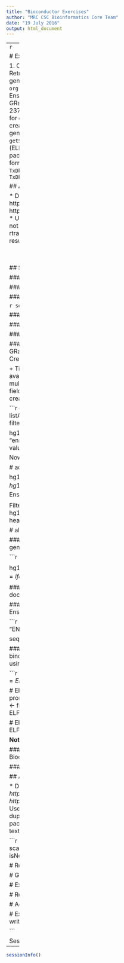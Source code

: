 ```yaml
---
title: "Bioconductor Exercises"
author: "MRC CSC Bioinformatics Core Team"
date: "19 July 2016"
output: html_document
---
```


----
```r

```


# Exercises

1. Check what kind of annotation data can be extracted using `org.Hs.eg.db` package
2. Print few gene names from `org.Hs.eg.db`
3. Retrieve gene name, chromosome and Ensembl gene identifiers for “HEBP2” and “PRND” from `org.Hs.eg.db`
4. Retrieve gene symbol, gene name and gene alias for genes in chromosome 2 for human using `org.Hs.eg.db`
5. Print non-redundant list of chromosomes from `org.Mm.eg.db`
6. How many annotation datasets available in Ensembl Biomart?
7. Retrieve genomic coordinates for human genes from Ensembl biomart and build a GRanges object.
    + Subset the above GRanges object to include only protein coding genes
    + Subset the GRanges object again with genes in main chromsomes (1-22,X,Y)
    + Create another GRanges object with genes in chr1:1544000-2371000
8. Create a GRanges of Transcription start sites (1 bp range) for the GRanges object created in Q7.
    + Tip: How to identify TSS for genes in forward/reverse strand?
9. Create a GRanges object of human promoters with TSS ± 2000bp (using the GRanges object created in Q7).
    + Tip: Read the documentation for `promoters` function.
10. Retrieve 200 bp upstream promoter sequences for the given gene symbols `AQP1, ASNSP2, KPNA2, FRMD4A, NSUN5, VAC14` from Ensembl human biomart.
    + Tips: 
    + Read documentation for `getSequence`
    + Use `type="hgnc_symbol"` and `seqType="coding_gene_flank"`
11. Import ELF1 binding sites in K562 cell from Encode (ELF1_K562.bed) and create GRanges object. 
    + Tips: Import the ELF1 binding sites using `import.bed()` function from `rtracklayer` package
    + Find ELF1 binding sites overlap with promoters (TSS ± 1kb) using `findOverlaps` and `subsetByOverlaps` (Remember BED format uses 0-based coordinates)
12. Retrieve the transcript coordinates for genes as GRangesList from `TxDb.Hsapiens.UCSC.hg19.knownGene` (install it from Bioconductor if required)
13. Retrive exon coordiantes for genes from `TxDb.Hsapiens.UCSC.hg19.knownGene`





## **Additional Exercise**

* Download the following BAM and index files (.bai) (ENCODE data - ChIP-Seq of CTCF in Ag04449 human fibroblast cells).
  + http://hgdownload.cse.ucsc.edu/goldenPath/hg19/encodeDCC/wgEncodeUwTfbs/wgEncodeUwTfbsAg04449CtcfStdAlnRep1.bam
  + http://hgdownload.cse.ucsc.edu/goldenPath/hg19/encodeDCC/wgEncodeUwTfbs/wgEncodeUwTfbsAg04449CtcfStdAlnRep1.bam.bai
* Use `readGAlignments` to read the bam. Construct an `ScanBamParam` object that accepts only aligned reads, passing quality control and not duplicates.
* Compute genome wide coverage using `coverage` function
* Export coverage as bigWig using `export.bw()` from rtracklayer package and visualise it using IGV
* Compute number of reads overlapping with hg19 promoters (TSS ± 1kb) and export the results as text file.


<br><br>

## Solutions

#### 1. Check what kind of annotation data can be extracted using `org.Hs.eg.db` package
```r
library("org.Hs.eg.db")
columns(org.Hs.eg.db)
```

#### 2. Print few gene names from `org.Hs.eg.db`
```r
head(keys(org.Hs.eg.db,keytype="GENENAME"))
```

#### 3. Retrieve gene name, chromosome and Ensembl gene identifiers for “HEBP2” and “PRND” from `org.Hs.eg.db`

```r
select(org.Hs.eg.db,keys=c("HEBP2","PRND"),keytype="SYMBOL",
       columns=c("GENENAME","CHR","ENSEMBL"))
```

#### 4. Retrieve gene symbol, gene name and gene alias for genes in chromosome 2 for human using `org.Hs.eg.db`
```r
chr2Genes <- select(org.Hs.eg.db,keys="2",keytype="CHR",
                    columns=c("SYMBOL","GENENAME","ALIAS"))
head(chr2Genes)
```

#### 5. Print non-redundant list of chromosomes from `org.Mm.eg.db`
```r
library("org.Mm.eg.db")
unique(keys(org.Mm.eg.db,keytype="CHR"))
```

#### 6. How many annotation datasets available in Ensembl Biomart?
```r
library("biomaRt")
ensembl <- useMart(biomart = "ENSEMBL_MART_ENSEMBL", host = "sep2015.archive.ensembl.org") # select ensembl
ens_datasets <- listDatasets(ensembl) # list datasets 
head(ens_datasets)
dim(ens_datasets)
```

#### 7. Retrieve genomic coordinates for human genes from Ensembl biomart and build a GRanges object.
  + Subset the above GRanges object to include only protein coding genes
  + Subset the GRanges object again with genes in main chromsomes (1-22,X,Y)
  + Create another GRanges object with genes in chr1:1544000-2371000
      
      + Tips:
      + You can select main chromosomes and "protein coding" genes by using appropriate filter and value.
      + Search for "biotype" in available filters using `grep()`
      + Run `filterOptions("biotype",selectedmart)` to see the accepted values for "biotype" filter
      + When multiple filters specified, "values" argument should be a list of vectors; each vector corresponds to each specified filter.
      + Annotation fields to retrieve: "chromosome_name", "start_position", "end_position","ensembl_gene_id", "strand", "external_gene_name"
      + Before creating GRanges object, add "chr" prefix to chromosome using `paste` function, Ex: change 1 to chr1 (required for next task)

```r
ens_human <- useDataset("hsapiens_gene_ensembl",mart=ensembl) # select human dataset
ens_human_Attr <- listAttributes(ens_human) # list available annotation
ens_human_filters <- listFilters(ens_human) # list available filters
availFilters <- filterOptions("biotype",ens_human) # Displays accepted values for "biotype"

hg19Gene <- getBM(
          attributes = c("chromosome_name","start_position","end_position",
                         "ensembl_gene_id","strand","external_gene_name"), 
          filter=c("chromosome_name","biotype"),
          values=list(c(1:22,"X","Y"),"protein_coding"), mart=ens_human)
head(hg19Gene)
```

Now create GRanges object using the above data frame. 
```r
library(GenomicRanges)

# add 'chr' prefix to chromosome name
hg19Gene$chromosome_name <- paste("chr",hg19Gene$chromosome_name,sep="")

hg19Gene.GR <- GRanges(seqnames=hg19Gene$chromosome_name,
                       ranges=IRanges(start=hg19Gene$start_position,end=hg19Gene$end_position),
                       strand=ifelse(hg19Gene$strand==1,"+","-"),
                       EnsemblID=hg19Gene$ensembl_gene_id,
                       Symbol=hg19Gene$external_gene_name)
hg19Gene.GR
```

Filter the above GRanges object for genes in chr1:1544000-2371000
```r
chr1genes <- hg19Gene.GR[seqnames(hg19Gene.GR)=="chr1" & 
                         start(hg19Gene.GR) > 1544000 & 
                           end(hg19Gene.GR) < 2371000]
head(chr1genes)

# alternate solution
chr1genes <- subset(hg19Gene.GR,start>1544000 & end<2371000 & seqnames=="chr1")
```


#### 8. Create a GRanges of Transcription start sites (1 bp range) for the GRanges object created in Q7.
    + Tip: How to identify TSS for genes in forward/reverse strand?

```r
hg19Gene$TSS <- ifelse(hg19Gene$strand==1,hg19Gene$start_position,hg19Gene$end_position)

hg19TSS <- GRanges(seqnames=hg19Gene$chromosome_name,
                       ranges=IRanges(start=hg19Gene$TSS,end=hg19Gene$TSS),
                       strand=ifelse(hg19Gene$strand==1,"+","-"),
                       EnsemblID=hg19Gene$ensembl_gene_id,
                       Symbol=hg19Gene$external_gene_name)
hg19TSS
```


#### 9. Create a GRanges object of human promoters with TSS ± 2000bp (using the GRanges object created in Q7).
    + Tip: Read the documentation for `promoters` function.
```r
hg19Promoters <- promoters(hg19Gene.GR,upstream=2000,downstream=2000)
hg19Promoters
```

#### 10. Retrieve 200 bp upstream promoter sequences for the given gene symbols `AQP1, ASNSP2, KPNA2, FRMD4A, NSUN5, VAC14` from Ensembl human biomart.
    + Tips: 
    + Read documentation for `getSequence`
    + Use `type="hgnc_symbol"` and `seqType="coding_gene_flank"`

```r
symbols <- c("AQP1", "ASNSP2", "KPNA2", "FRMD4A", "NSUN5", "VAC14")
ensembl <- useMart(biomart = "ENSEMBL_MART_ENSEMBL", host = "jul2015.archive.ensembl.org", dataset="hsapiens_gene_ensembl") # select ensembl

seq <- getSequence(id=symbols, type="hgnc_symbol",
                  seqType="coding_gene_flank", upstream=200, mart = ensembl)
```


#### 11. Import ELF1 binding sites in K562 cell from Encode (ELF1_K562.bed) and create GRanges object. 
    + Tips: Import the ELF1 binding sites using `import.bed()` function from `rtracklayer` package
    + Find ELF1 binding sites overlap with promoters (TSS ± 1kb) using `findOverlaps` and `subsetByOverlaps` (Remember BED format uses 0-based coordinates)

```r
library("rtracklayer")
ELF1 <- read.table("ELF1_K562.bed",sep="\t",header=F)
ELF1GR <- GRanges(seqnames=ELF1$V1, IRanges(start=ELF1$V2+1,end=ELF1$V3))
ELF1GR_A <- import.bed("ELF1_K562.bed")


# ELF1 binding sites overlap with promoters using `findOverlaps`
hg19Promoters <- promoters(hg19Gene.GR,upstream=1000,downstream=1000)
ELF1GR <- reduce(ELF1GR) # merging overlapping peaks
ELF1overlap <- findOverlaps(ELF1GR,hg19Promoters,ignore.strand=T)
ELF1overlap.m <- as.matrix(ELF1overlap)
ELF1_promoters <- ELF1GR[ELF1overlap.m[,"queryHits"],]
ELF1_promoters

# ELF1 binding sites overlap with promoters using `subsetByOverlaps`
ELF1_promoters1 <- subsetByOverlaps(ELF1GR,hg19Promoters)
ELF1_promoters1
```

<b>Note the differences in the outputs!</b>

#### 12. Retrieve the transcript coordinates for genes as GRangesList from `TxDb.Hsapiens.UCSC.hg19.knownGene` (install it from Bioconductor if required)
```r
# source("http://bioconductor.org/biocLite.R")
# biocLite("TxDb.Hsapiens.UCSC.hg19.knownGene")
library("TxDb.Hsapiens.UCSC.hg19.knownGene")
hg19txdb <- TxDb.Hsapiens.UCSC.hg19.knownGene
TranscrtipsByGene <- transcriptsBy(hg19txdb,by="gene") # inspect the output
```

#### 13. Retrive exon coordiantes for genes from `TxDb.Hsapiens.UCSC.hg19.knownGene`
```r
ExonsByGene <- exonsBy(hg19txdb,by="gene") # inspect the output
```





## Additional Exercise

* Download the following BAM and index files (*.bai) (ENCODE data - ChIP-Seq of CTCF in Ag04449 human fibroblast cells)
    - http://hgdownload.cse.ucsc.edu/goldenPath/hg19/encodeDCC/wgEncodeUwTfbs/wgEncodeUwTfbsAg04449CtcfStdAlnRep1.bam
    - http://hgdownload.cse.ucsc.edu/goldenPath/hg19/encodeDCC/wgEncodeUwTfbs/wgEncodeUwTfbsAg04449CtcfStdAlnRep1.bam.bai
* Use `readGAlignments` to read the bam. Construct an `ScanBamParam` object that accepts only aligned reads, passing quality control and not duplicates.
* Compute genome wide coverage using `coverage` function
* Export coverage as bigWig using `export.bw()` from rtracklayer package and visualise it using IGV
* Compute number of reads overlapping with hg19 promoters (TSS ± 1kb) and export the results as text file.

```r
library("GenomicAlignments")
library("rtracklayer")
bamFile <- "wgEncodeUwTfbsAg04449CtcfStdAlnRep1.bam"
flag <- scanBamFlag()
param <- ScanBamParam(
    flag=scanBamFlag(isUnmappedQuery=FALSE, isDuplicate=FALSE, isNotPassingQualityControls=FALSE)
    )

# Read the BAM
CTCF <- readGAlignments(bamFile,param=param)

# Generate the genomic coverage and inspect the output
CTCFCov <- coverage(CTCF)

# Export as bigWig
export.bw(CTCFCov, "Ag04449_CTCF.bw")

# Reads overlapping with promoters
CTCFCounts <- countOverlaps(hg19Promoters,CTCF)

# Add CTCF counts as elementMetadata to hg19Promoters object
mcols(hg19Promoters)$CTCF <- CTCFCounts

# Export the results as text file
hg19Promoters.df <- as.data.frame(hg19Promoters)
write.table(hg19Promoters.df,"hg19Promoters_CTCF.txt",sep="\t",row.names=F)

```


Session Info
----------------------------------------------------------------------
```r
sessionInfo()
```
